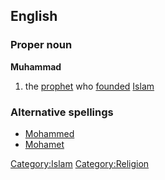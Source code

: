 ==English==
===Proper noun===
{{wikipedia}}
'''Muhammad'''
# the [[prophet]] who [[founded]] [[Islam]]
===Alternative spellings===
*[[Mohammed]]
*[[Mohamet]]
[[Category:Islam]]
[[Category:Religion]]